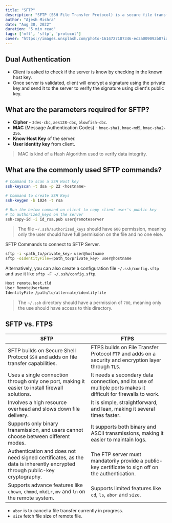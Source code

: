 ```yaml
---
title: "SFTP"
description: "SFTP (SSH File Transfer Protocol) is a secure file transfer protocol. It is an improvement over the SSH protocol. It supports the full security and authentication functionality of SSH."
author: "Ajesh Mishra"
date: "Aug 30, 2022"
duration: "5 min read"
tags: ['mft', 'sftp', 'protocol']
cover: "https://images.unsplash.com/photo-1614727187346-ec3a009092b0?ixlib=rb-1.2.1&ixid=MnwxMjA3fDB8MHxwaG90by1wYWdlfHx8fGVufDB8fHx8&auto=format&fit=crop&w=3000&q=80"
---
```



## Dual Authentication 

- Client is asked to check if the server is know by checking in the known host key.
- Once server is validated, client will encrypt a signature using the private key and send it to the server to verify the signature using client's public key.


## What are the parameters required for SFTP?

- **Cipher** - `3des-cbc`, `aes128-cbc`, `blowfish-cbc`.
- **MAC** (Message Authentication Codes) - `hmac-sha1`, `hmac-md5`, `hmac-sha2-256`.
- **Know Host Key** of the server.
- **User identity key** from client.

> MAC is kind of a Hash Algorithm used to verify data integrity. 

## What are the commonly used SFTP commands?

```bash
# Command to scan a SSH Host key 
ssh-keyscan -t dsa -p 22 <hostname>

# Command to create SSH Keys 
ssh-keygen -b 1024 -t rsa

# Run the below command on client to copy client user's public key 
# to authorized_keys on the server
ssh-copy-id -i id_rsa.pub user@remoteserver
```

> The file `~/.ssh/authorized_keys` should have `600` permission, meaning only the user should have full permission on the file and no one else.

SFTP Commands to connect to SFTP Server.

```bash
sftp -i <path_to/private_key> user@hostname
sftp -oIdentityFile=<path_to/private_key> user@hostname
```

Alternatively, you can also create a configuration file `~/.ssh/config.sftp` and use it like `sftp -F ~/.ssh/config.sftp`.

```bash
Host remote.host.tld
User RemoteUserName
IdentityFile /path/to/atlernate/identityfile
```

> The `~/.ssh` directory should have a permission of `700`, meaning only the use should have access to this directory. 

## SFTP vs. FTPS

| SFTP | FTPS |
| --- | --- |
| SFTP builds on Secure Shell Protocol `SSH` and adds on file transfer capabilities. | FTPS builds on File Transfer Protocol `FTP` and adds on a security and encryption layer through `TLS`. |
| Uses a single connection through only one port, making it easier to install firewall solutions. | It needs a secondary data connection, and its use of multiple ports makes it difficult for firewalls to work. |
| Involves a high resource overhead and slows down file delivery. | It is simple, straightforward, and lean, making it several times faster. |
| Supports only binary transmission, and users cannot choose between different modes. | It supports both binary and ASCII transmissions, making it easier to maintain logs. |
| Authentication and does not need signed certificates, as the data is inherently encrypted through public-key cryptography.  | The FTP server must mandatorily provide a public-key certificate to sign off on the authentication. |
| Supports advance features like `chown`, `chmod`, `mkdir`, `mv` and `ln` on the remote system. | Supports limited features like `cd`, `ls`, `abor` and `size`.

- `abor` is to cancel a file transfer currently in progress.
- `size` fetch file size of remote file.